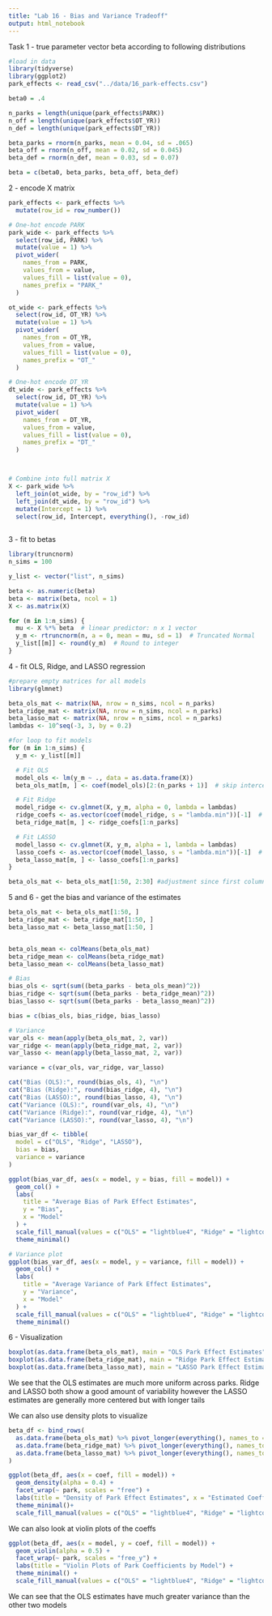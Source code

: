 ```yaml
---
title: "Lab 16 - Bias and Variance Tradeoff"
output: html_notebook
---
```


Task 1 - true parameter vector beta according to following distributions

```r
#load in data
library(tidyverse)
library(ggplot2)
park_effects <- read_csv("../data/16_park-effects.csv")
```

```r
beta0 = .4

n_parks = length(unique(park_effects$PARK))
n_off = length(unique(park_effects$OT_YR))
n_def = length(unique(park_effects$DT_YR))

beta_parks = rnorm(n_parks, mean = 0.04, sd = .065)
beta_off = rnorm(n_off, mean = 0.02, sd = 0.045)
beta_def = rnorm(n_def, mean = 0.03, sd = 0.07)

beta = c(beta0, beta_parks, beta_off, beta_def)
```

2 - encode X matrix
```r
park_effects <- park_effects %>%
  mutate(row_id = row_number())

# One-hot encode PARK
park_wide <- park_effects %>%
  select(row_id, PARK) %>%
  mutate(value = 1) %>%
  pivot_wider(
    names_from = PARK,
    values_from = value,
    values_fill = list(value = 0),
    names_prefix = "PARK_"
  )

ot_wide <- park_effects %>%
  select(row_id, OT_YR) %>%
  mutate(value = 1) %>%
  pivot_wider(
    names_from = OT_YR,
    values_from = value,
    values_fill = list(value = 0),
    names_prefix = "OT_"
  )

# One-hot encode DT_YR
dt_wide <- park_effects %>%
  select(row_id, DT_YR) %>%
  mutate(value = 1) %>%
  pivot_wider(
    names_from = DT_YR,
    values_from = value,
    values_fill = list(value = 0),
    names_prefix = "DT_"
  ) 



# Combine into full matrix X
X <- park_wide %>%
  left_join(ot_wide, by = "row_id") %>%
  left_join(dt_wide, by = "row_id") %>%
  mutate(Intercept = 1) %>%
  select(row_id, Intercept, everything(), -row_id)
  
```
 
3 - fit to betas
```r
library(truncnorm)
n_sims = 100

y_list <- vector("list", n_sims)

beta <- as.numeric(beta)
beta <- matrix(beta, ncol = 1)
X <- as.matrix(X)

for (m in 1:n_sims) {
  mu <- X %*% beta  # linear predictor: n x 1 vector
  y_m <- rtruncnorm(n, a = 0, mean = mu, sd = 1)  # Truncated Normal
  y_list[[m]] <- round(y_m)  # Round to integer
}
```

4 - fit OLS, Ridge, and LASSO regression
```r
#prepare empty matrices for all models 
library(glmnet)

beta_ols_mat <- matrix(NA, nrow = n_sims, ncol = n_parks)
beta_ridge_mat <- matrix(NA, nrow = n_sims, ncol = n_parks)
beta_lasso_mat <- matrix(NA, nrow = n_sims, ncol = n_parks)
lambdas <- 10^seq(-3, 3, by = 0.2)

#for loop to fit models
for (m in 1:n_sims) {
  y_m <- y_list[[m]]

  # Fit OLS
  model_ols <- lm(y_m ~ ., data = as.data.frame(X))
  beta_ols_mat[m, ] <- coef(model_ols)[2:(n_parks + 1)]  # skip intercept

  # Fit Ridge
  model_ridge <- cv.glmnet(X, y_m, alpha = 0, lambda = lambdas)
  ridge_coefs <- as.vector(coef(model_ridge, s = "lambda.min"))[-1]  # drop intercept
  beta_ridge_mat[m, ] <- ridge_coefs[1:n_parks]

  # Fit LASSO
  model_lasso <- cv.glmnet(X, y_m, alpha = 1, lambda = lambdas)
  lasso_coefs <- as.vector(coef(model_lasso, s = "lambda.min"))[-1]  # drop intercept
  beta_lasso_mat[m, ] <- lasso_coefs[1:n_parks]
}

beta_ols_mat <- beta_ols_mat[1:50, 2:30] #adjustment since first column is NA

```
 
5 and 6 - get the bias and variance of the estimates

```r

beta_ols_mat <- beta_ols_mat[1:50, ]
beta_ridge_mat <- beta_ridge_mat[1:50, ]
beta_lasso_mat <- beta_lasso_mat[1:50, ]


beta_ols_mean <- colMeans(beta_ols_mat)
beta_ridge_mean <- colMeans(beta_ridge_mat)
beta_lasso_mean <- colMeans(beta_lasso_mat)

# Bias
bias_ols <- sqrt(sum((beta_parks - beta_ols_mean)^2))
bias_ridge <- sqrt(sum((beta_parks - beta_ridge_mean)^2))
bias_lasso <- sqrt(sum((beta_parks - beta_lasso_mean)^2))

bias = c(bias_ols, bias_ridge, bias_lasso)

# Variance
var_ols <- mean(apply(beta_ols_mat, 2, var))
var_ridge <- mean(apply(beta_ridge_mat, 2, var))
var_lasso <- mean(apply(beta_lasso_mat, 2, var))

variance = c(var_ols, var_ridge, var_lasso)

cat("Bias (OLS):", round(bias_ols, 4), "\n")
cat("Bias (Ridge):", round(bias_ridge, 4), "\n")
cat("Bias (LASSO):", round(bias_lasso, 4), "\n")
cat("Variance (OLS):", round(var_ols, 4), "\n")
cat("Variance (Ridge):", round(var_ridge, 4), "\n")
cat("Variance (LASSO):", round(var_lasso, 4), "\n")

bias_var_df <- tibble(
  model = c("OLS", "Ridge", "LASSO"),
  bias = bias,
  variance = variance
)

ggplot(bias_var_df, aes(x = model, y = bias, fill = model)) +
  geom_col() +
  labs(
    title = "Average Bias of Park Effect Estimates",
    y = "Bias",
    x = "Model"
  ) +
  scale_fill_manual(values = c("OLS" = "lightblue4", "Ridge" = "lightcoral", "LASSO" = "palegoldenrod")) +
  theme_minimal()

# Variance plot
ggplot(bias_var_df, aes(x = model, y = variance, fill = model)) +
  geom_col() +
  labs(
    title = "Average Variance of Park Effect Estimates",
    y = "Variance",
    x = "Model"
  ) +
  scale_fill_manual(values = c("OLS" = "lightblue4", "Ridge" = "lightcoral", "LASSO" = "palegoldenrod")) +
  theme_minimal()

```

6 - Visualization
```r
boxplot(as.data.frame(beta_ols_mat), main = "OLS Park Effect Estimates", col = 'lightblue4')
boxplot(as.data.frame(beta_ridge_mat), main = "Ridge Park Effect Estimates", col = 'lightcoral')
boxplot(as.data.frame(beta_lasso_mat), main = "LASSO Park Effect Estimates", col = 'palegoldenrod')
```
We see that the OLS estimates are much more uniform across parks. Ridge and LASSO both show a good amount of variability however the LASSO estimates are generally more centered but with longer tails 

We can also use density plots to visualize
```r

beta_df <- bind_rows(
  as.data.frame(beta_ols_mat) %>% pivot_longer(everything(), names_to = "park", values_to = "coef") %>% mutate(model = "OLS"),
  as.data.frame(beta_ridge_mat) %>% pivot_longer(everything(), names_to = "park", values_to = "coef") %>% mutate(model = "Ridge"),
  as.data.frame(beta_lasso_mat) %>% pivot_longer(everything(), names_to = "park", values_to = "coef") %>% mutate(model = "LASSO")
)

ggplot(beta_df, aes(x = coef, fill = model)) +
  geom_density(alpha = 0.4) +
  facet_wrap(~ park, scales = "free") +
  labs(title = "Density of Park Effect Estimates", x = "Estimated Coefficient", y = "Density") +
  theme_minimal()+
  scale_fill_manual(values = c("OLS" = "lightblue4", "Ridge" = "lightcoral", "LASSO" = 'palegoldenrod')) 
```

We can also look at violin plots of the coeffs 

```r
ggplot(beta_df, aes(x = model, y = coef, fill = model)) +
  geom_violin(alpha = 0.5) +
  facet_wrap(~ park, scales = "free_y") +
  labs(title = "Violin Plots of Park Coefficients by Model") +
  theme_minimal() +
  scale_fill_manual(values = c("OLS" = "lightblue4", "Ridge" = "lightcoral", "LASSO" = 'palegoldenrod')) 

```
We can see that the OLS estimates have much greater variance than the other two models 



